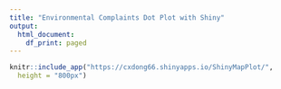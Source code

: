 ---
title: "Environmental Complaints Dot Plot with Shiny"
output:
  html_document:
    df_print: paged
---

```{r,echo=FALSE}
knitr::include_app("https://cxdong66.shinyapps.io/ShinyMapPlot/", 
  height = "800px")
```




